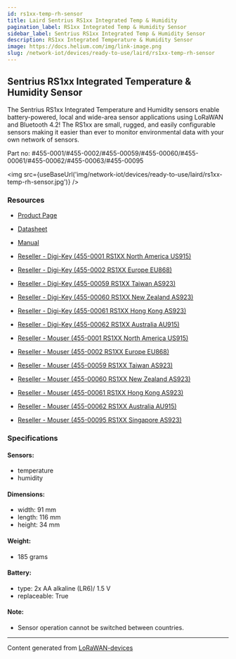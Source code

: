 ```yaml
---
id: rs1xx-temp-rh-sensor
title: Laird Sentrius RS1xx Integrated Temp & Humidity
pagination_label: RS1xx Integrated Temp & Humidity Sensor
sidebar_label: Sentrius RS1xx Integrated Temp & Humidity Sensor
description: RS1xx Integrated Temperature & Humidity Sensor
image: https://docs.helium.com/img/link-image.png
slug: /network-iot/devices/ready-to-use/laird/rs1xx-temp-rh-sensor
---
```



## Sentrius RS1xx Integrated Temperature & Humidity Sensor

The Sentrius RS1xx Integrated Temperature and Humidity sensors enable battery-powered, local and
wide-area sensor applications using LoRaWAN and Bluetooth 4.2! The RS1xx are small, rugged, and
easily configurable sensors making it easier than ever to monitor environmental data with your own
network of sensors.

Part no: #455-0001/#455-0002/#455-00059/#455-00060/#455-00061/#455-00062/#455-00063/#455-00095

<img src={useBaseUrl('img/network-iot/devices/ready-to-use/laird/rs1xx-temp-rh-sensor.jpg')} />

### Resources

- [Product Page](https://www.lairdconnect.com/iot-devices/lorawan-iot-devices/sentrius-rs1xx-lora-enabled-sensors)
- [Datasheet](https://www.lairdconnect.com/documentation/product-brief-sentrius-rs1xx-integrated-temp-humidity-sensor)
- [Manual](https://www.lairdconnect.com/documentation/user-guide-sentrius-rs1xx-ext-openclosed-int-temphumidity-sensors)

- [Reseller - Digi-Key (455-0001 RS1XX North America US915)](https://www.digikey.com/en/products/detail/laird-connectivity-inc/455-0001/8023006)
- [Reseller - Digi-Key (455-0002 RS1XX Europe EU868)](https://www.digikey.co.uk/product-detail/en/laird-connectivity-inc/455-0002/455-0002-ND/8023004)
- [Reseller - Digi-Key (455-00059 RS1XX Taiwan AS923)](https://www.digikey.com/en/products/detail/laird-connectivity-inc/455-00059/10639011?s=N4IgTCBcDaICwFYEFoAM6EE4QF0C%2BQA)
- [Reseller - Digi-Key (455-00060 RS1XX New Zealand AS923)](https://www.digikey.com/en/products/detail/laird-connectivity-inc/455-00060/10639021?s=N4IgTCBcDaICwFYEFoAM6BsqQF0C%2BQA)
- [Reseller - Digi-Key (455-00061 RS1XX Hong Kong AS923)](https://www.digikey.com/en/products/detail/laird-connectivity-inc/455-00061/10639025?s=N4IgTCBcDaICwFYEFoAM6BsBGEBdAvkA)
- [Reseller - Digi-Key (455-00062 RS1XX Australia AU915)](https://www.digikey.com/en/products/detail/laird-connectivity-inc/455-00062/10639013?s=N4IgTCBcDaICwFYEFoAM6BsEC6BfIA)

- [Reseller - Mouser (455-0001 RS1XX North America US915)](https://www.mouser.com/ProductDetail/Laird-Connectivity/455-0001?qs=f9yNj16SXrLHWGWgPjEnvQ%3D%3D)
- [Reseller - Mouser (455-0002 RS1XX Europe EU868)](https://www.mouser.co.uk/ProductDetail/Laird-Connectivity/455-0002/?qs=f9yNj16SXrIAaoVm5TkfuA%3D%3D)
- [Reseller - Mouser (455-00059 RS1XX Taiwan AS923)](https://www.mouser.com/ProductDetail/Laird-Connectivity/455-00059?qs=%2Fha2pyFadug275OP%2F%252BIeOGqsiPUjgBUS3ujP7OCtiSiqAKHYcWnchQ%3D%3D)
- [Reseller - Mouser (455-00060 RS1XX New Zealand AS923)](https://www.mouser.com/ProductDetail/Laird-Connectivity/455-00060?qs=%2Fha2pyFaduiVPYR7juSnK4HtmUbAGQ%2FyY9G5NV4%2F5WnloWmX%2FDVRmg%3D%3D)
- [Reseller - Mouser (455-00061 RS1XX Hong Kong AS923)](https://www.mouser.com/ProductDetail/Laird-Connectivity/455-00061?qs=%2Fha2pyFaduiVPYR7juSnK65B4wN7scy2iXni0py6MqHs2gndLUPjTA%3D%3D)
- [Reseller - Mouser (455-00062 RS1XX Australia AU915)](https://www.mouser.com/ProductDetail/Laird-Connectivity/455-00062?qs=%2Fha2pyFaduiVPYR7juSnK7Z5c85KXbBGXG2burRb%252Bu%2Fiv4fNSMhC1g%3D%3D)
- [Reseller - Mouser (455-00095 RS1XX Singapore AS923)](https://www.mouser.com/ProductDetail/Laird-Connectivity/455-00095?qs=W%2FMpXkg%252BdQ5CxdiDQv0Dww%3D%3D)

### Specifications

#### Sensors:

- temperature
- humidity

#### Dimensions:

- width: 91 mm
- length: 116 mm
- height: 34 mm

#### Weight:

- 185 grams

#### Battery:

- type: 2x AA alkaline (LR6)/ 1.5 V
- replaceable: True

#### Note:

- Sensor operation cannot be switched between countries.

---

Content generated from [LoRaWAN-devices](https://github.com/TheThingsNetwork/lorawan-devices)
